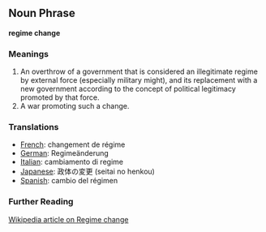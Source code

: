 ==Noun Phrase==
'''regime change'''

===Meanings===

#An overthrow of a government that is considered an illegitimate regime by external force (especially military might), and its replacement with a new government according to the concept of political legitimacy promoted by that force.
#A war promoting such a change.

===Translations===

*[[French]]: changement de régime 
*[[German]]: Regimeänderung 
*[[Italian]]: cambiamento di regime
*[[Japanese]]: 政体の変更 (seitai no henkou)
*[[Spanish]]: cambio del régimen

===Further Reading===

[http://www.wikipedia.org/wiki/Regime_change Wikipedia article on Regime change]